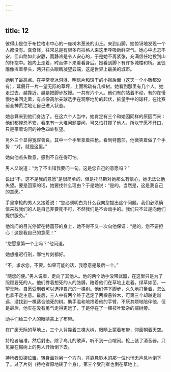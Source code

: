 ```yaml
---
---
---
```

title: 12
---




彼得山是位于布拉格市中心的一座树木葱茏的山丘。来到山脚，她惊讶地发现一个人都没有。真奇怪，往常总是有很多布拉格人来这里呼吸新鲜空气。她心中忐忑不安，但山路如此安静，而静谧是令人安心的，于是她不再紧张，充满信任地投到山的怀抱中。她向上走着，时而停下来看看身后。她看到脚下有许多城楼和桥。圣徒雕像挥着拳头，两只石头眼睛凝望云端，这是世界上最美的城市。

她到了最高点。在平常卖冰淇淋、明信片和饼干的小摊后面（这天一个小贩都没有），延展开一片一望无际的草坪，上面稀疏有几棵树。她看到那里有几个人。她走过去，越靠近，越是把脚步放慢。一共有六个人。他们有的站着不动，有的在慢慢地来回走着，有点像高尔夫球选手在观察地势的起伏，掂量手中的球杆，在比赛前全神贯注地让自己进入状态。

她总算来到他们身边了。在这六个人当中，她肯定有三个和她因同样的原因而来：他们都惶恐不安，看来有一大堆问题要问，可又怕打搅了他人，所以宁愿不开口，只是带着询问的神色四处张望。

另外三个显得宽容善良。其中一个手里拿着把枪。看到特蕾莎，他微笑着做了个手势：“对，就是这里。”

她向他点头致意，感到不自在得可怕。

男人又说道：“为了不出错我要问一句。这是您自己的意愿吗？”

说出“不，这不是我的意愿”是很简单的，但是托马斯对她那么有信心，她无法让他失望。要是回家的话，她要找什么理由？于是她说：“是的。当然是，这是我自己的意愿。”

手里拿枪的男人又接着说：“您必须明白为什么我向您提出这个问题。我们必须确信来找我们的人是自己非要死不可，不然我们是不会动手的。我们只不过是向他们提供服务。”

他询问的目光停留在特蕾莎的身上，她不得不又一次向他保证：“是的，您不要担心！这是我自己的意愿！”

“您愿意第一个上吗？”他问道。

她想推迟行刑，哪怕片刻都好。

“不，求求您，不要。如果可能的话，我愿意是最后一个。”

“随您的便。”男人说着，走向了其他人。他的两个助手没带武器，在这里只是为了照顾要死的人。他们搀着想死的人的胳膊，陪着他们在草地上走着。绿草如茵，一望无际。自愿受刑者可以选择自己的一棵树。他们停下脚步，久久地打量着，怎么也拿不定主意。最后，三人中有两个终于选定了两棵悬铃木，可第三个却越走越远，没找到一棵适合他死的树。助手温和地搀着他的手臂，不厌其烦地陪伴他，但是最后，他实在没有勇气走得更远了，于是停在了一棵枝叶繁杂的槭树旁。

助手们给三个人的眼睛蒙上了布带。

在广袤无际的草地上，三个人背靠着三棵大树，眼睛上蒙着布带，仰面朝着天空。

持枪者瞄准，然后射击。除了鸟儿的歌声，听不到一点喧闹。枪上装了消音器。只见靠在槭树上的男人开始倒下去。

持枪者没挪位置，转身面对另一个方向，背靠悬铃木的那一位也悄无声息地倒下了。过了片刻（持枪者原地转了个身），第三个受刑者也倒在草地上。